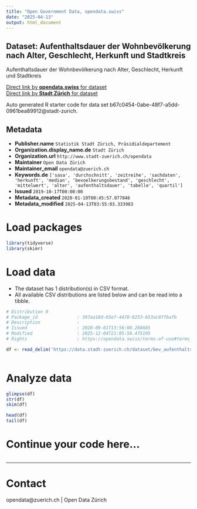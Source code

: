 ```yaml
---
title: "Open Government Data, opendata.swiss"
date: "2025-04-13"
output: html_document
---
```


## Dataset: Aufenthaltsdauer der Wohnbevölkerung nach Alter, Geschlecht, Herkunft und Stadtkreis

Aufenthaltsdauer der Wohnbevölkerung nach Alter, Geschlecht, Herkunft und Stadtkreis

[Direct link by **opendata.swiss** for dataset](https://opendata.swiss/de/dataset/aufenthaltsdauer-der-wohnbevolkerung-nach-alter-geschlecht-herkunft-und-stadtkreis1)<br>
[Direct link by **Stadt Zürich** for dataset](https://data.stadt-zuerich.ch/dataset/bev_aufenthaltsdauer_bestand_alter_geschlecht_herkunft_stadtkreis_od5241)

Auto generated R starter code for data set b67c0454-0abe-48f7-a5dd-0961bea89912@stadt-zurich.

## Metadata

- **Publisher.name** `Statistik Stadt Zürich, Präsidialdepartement`
- **Organization.display_name.de** `Stadt Zürich`
- **Organization.url** `http://www.stadt-zuerich.ch/opendata`
- **Maintainer** `Open Data Zürich`
- **Maintainer_email** `opendata@zuerich.ch`
- **Keywords.de** `['sasa', 'durchschnitt', 'zeitreihe', 'sachdaten', 'herkunft', 'median', 'bevoelkerungsbestand', 'geschlecht', 'mittelwert', 'alter', 'aufenthaltsdauer', 'tabelle', 'quartil']`
- **Issued** `2019-10-17T00:00:00`
- **Metadata_created** `2020-01-10T00:45:57.077846`
- **Metadata_modified** `2025-04-13T03:55:03.333983`


# Load packages

```r

library(tidyverse)
library(skimr)

```

# Load data

-   The dataset has 1 distribution(s) in CSV format.
-   All available CSV distributions are listed below and can be read into a tibble.

```r

# Distribution 0
# Package_id               : 397aa18d-65e7-4470-8253-b53ac97fbafb
# Description              : 
# Issued                   : 2020-09-01T13:56:08.266665
# Modified                 : 2025-12-04T21:05:58.475195
# Rights                   : https://opendata.swiss/terms-of-use#terms_open

df <- read_delim('https://data.stadt-zuerich.ch/dataset/bev_aufenthaltsdauer_bestand_alter_geschlecht_herkunft_stadtkreis_od5241/download/BEV524OD5241.csv')



```

# Analyze data

```r

glimpse(df)
str(df)
skim(df)

head(df)
tail(df)

```

# Continue your code here...

```r

```

------------------------------------------------------------------------

# Contact

opendata@zuerich.ch | Open Data Zürich
